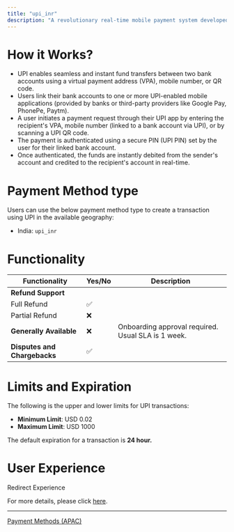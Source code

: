 ```yaml
---
title: "upi_inr"
description: "A revolutionary real-time mobile payment system developed and managed by the National Payments Corporation of India (NPCI)."
---
```


# How it Works?

* UPI enables seamless and instant fund transfers between two bank accounts using a virtual payment address (VPA), mobile number, or QR code.
* Users link their bank accounts to one or more UPI-enabled mobile applications (provided by banks or third-party providers like Google Pay, PhonePe, Paytm).
* A user initiates a payment request through their UPI app by entering the recipient's VPA, mobile number (linked to a bank account via UPI), or by scanning a UPI QR code.
* The payment is authenticated using a secure PIN (UPI PIN) set by the user for their linked bank account.
* Once authenticated, the funds are instantly debited from the sender's account and credited to the recipient's account in real-time.

# Payment Method type

Users can use the below payment method type to create a transaction using UPI in the available geography:

* India: `upi_inr`

# Functionality

| Functionality                | Yes/No | Description                                        |
| ---------------------------- | ------ | -------------------------------------------------- |
| **Refund Support**           |        |                                                    |
| Full Refund                  | ✅      |                                                    |
| Partial Refund               | ❌      |                                                    |
| **Generally Available**      | ❌      | Onboarding approval required. Usual SLA is 1 week. |
| **Disputes and Chargebacks** | ✅      |                                                    |

# Limits and Expiration

The following is the upper and lower limits for UPI transactions:

* **Minimum Limit**: USD 0.02
* **Maximum Limit**: USD 1000

The default expiration for a transaction is **24 hour.**

# User Experience

Redirect Experience

For more details, please click [here](https://tazapay.com/payment-methods/upi).

***

[Payment Methods (APAC)](/docs/payment-methods-apac)
